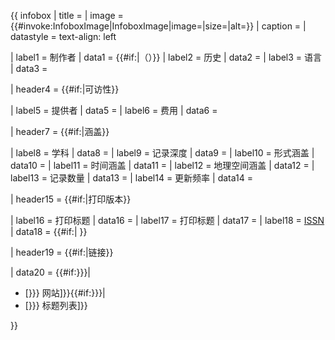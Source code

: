 {{ infobox
| title     = {{{title|<includeonly>{{PAGENAME}}</includeonly>}}}
| image     = {{#invoke:InfoboxImage|InfoboxImage|image={{{image|}}}|size={{{imagesize|}}}|alt={{{alt|}}}}} 
| caption   = {{{caption|}}}
| datastyle = text-align: left

| label1    = 制作者
| data1     = {{{producer|}}}{{#if:{{{country|}}}|（{{{country}}}）}}
| label2    = 历史
| data2     = {{{history|}}}  
| label3    = 语言
| data3     = {{{languages|}}} 

| header4   = {{#if:{{{providers|}}}{{{cost|}}}|可访性}}

| label5    = 提供者
| data5     = {{{providers|}}}
| label6    = 费用
| data6     = {{{cost|}}}

| header7   = {{#if:{{{disciplines|}}}{{{depth|}}}{{{formats|}}}{{{temporal|}}}{{{geospatial|}}}{{{number|}}}{{{updates|}}}|涵盖}}

| label8    = 学科
| data8     = {{{disciplines|}}}
| label9    = 记录深度
| data9     = {{{depth|}}}
| label10   = 形式涵盖
| data10    = {{{formats|}}}
| label11   = 时间涵盖
| data11    = {{{temporal|}}}
| label12   = 地理空间涵盖
| data12    = {{{geospatial|}}}
| label13   = 记录数量
| data13    = {{{number|}}}
| label14   = 更新频率
| data14    = {{{updates|}}}

| header15  = {{#if:{{{p_title|}}}{{{p_dates|}}}{{{ISSN|}}}|打印版本}}

| label16   = 打印标题
| data16    = {{{p_title|}}}
| label17   = 打印标题
| data17    = {{{p_dates|}}}
| label18   = [[國際標準期刊號|ISSN]]
| data18    = {{#if:{{{ISSN|}}}|{{ISSN link|{{{ISSN}}} }} }}

| header19  = {{#if:{{{web|}}}{{{titles|}}}|链接}}

| data20    = {{#if:{{{website|{{{web|}}}}}}|
* [{{{website|{{{web}}}}}} 网站]}}{{#if:{{{website|{{{titles|}}}}}}|
* [{{{website|{{{titles}}}}}} 标题列表]}}

}}<noinclude>{{doc}}<!-- place category and language links on the /doc sub-page, not here --></noinclude>